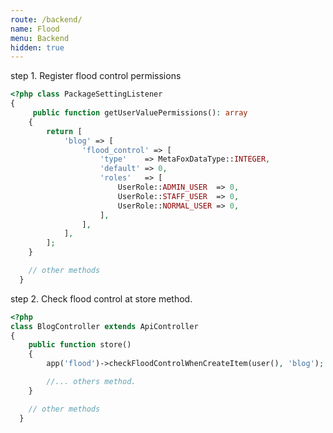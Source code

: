 ```yaml
---
route: /backend/
name: Flood
menu: Backend
hidden: true
---
```


step 1. Register flood control permissions

```php
<?php class PackageSettingListener
{
     public function getUserValuePermissions(): array
    {
        return [
            'blog' => [
                'flood_control' => [
                    'type'    => MetaFoxDataType::INTEGER,
                    'default' => 0,
                    'roles'   => [
                        UserRole::ADMIN_USER  => 0,
                        UserRole::STAFF_USER  => 0,
                        UserRole::NORMAL_USER => 0,
                    ],
                ],
            ],
        ];
    }

    // other methods
  }
```

step 2. Check flood control at store method.

```php
<?php
class BlogController extends ApiController
{
    public function store()
    {
        app('flood')->checkFloodControlWhenCreateItem(user(), 'blog');

        //... others method.
    }

    // other methods
  }
```
